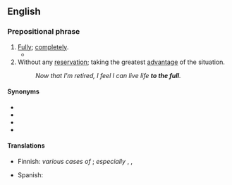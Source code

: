 ==English==

===Prepositional phrase===
{{en-PP}}

# [[fully|Fully]]; [[completely]].
#* {{quote-book|author=Agatha Christie|authorlink=Agatha Christie|title=Murder on the Orient Express|location=London|publisher=HarperCollins|year=1934|year_published= 2017|chapter=1|page=7|passage='Brrrrr,' said Lieutenant Dubosc, realizing '''to the full''' how cold he was.}}
# Without any [[reservation]]; taking the greatest [[advantage]] of the situation.
#: ''Now that I'm retired, I feel I can live life '''to the full'''.''

====Synonyms====
* {{l|en|to the brim}}
* {{l|en|to the gills}}
* {{l|en|to the gunnels}}
* {{l|en|to the tonsils}}

====Translations====
{{trans-top|fully, completely}}
* Finnish: ''various cases of'' {{t+|fi|täysi}}; ''especially'' {{t+|fi|täysin}}, {{t+|fi|täysillä}}, {{t|fi|täyttä}}
{{trans-mid}}
* Spanish: {{t|es|a tope}}
{{trans-bottom}}